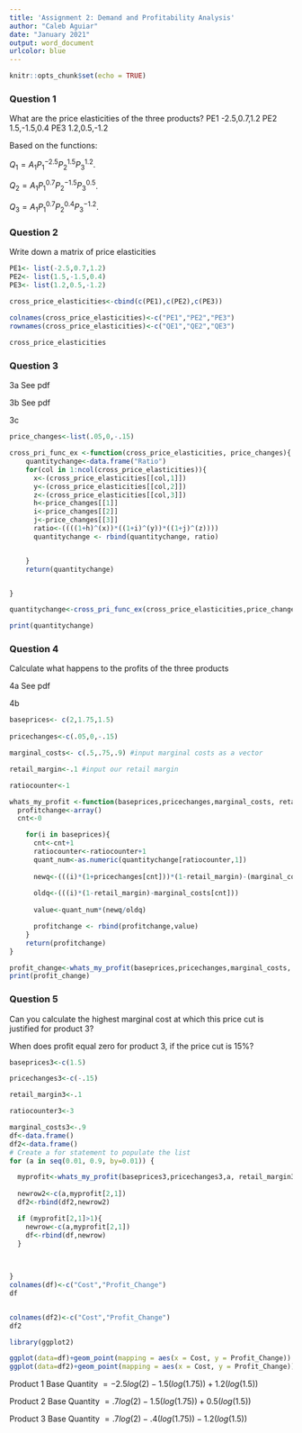 ---
title: 'Assignment 2: Demand and Profitability Analysis'
author: "Caleb Aguiar"
date: "January 2021"
output: word_document
urlcolor: blue
---

```{r setup, include=FALSE}
knitr::opts_chunk$set(echo = TRUE)

```

### Question 1

What are the price elasticities of the three products? 
PE1 -2.5,0.7,1.2
PE2  1.5,-1.5,0.4
PE3  1.2,0.5,-1.2

Based on the functions:

$Q_1 =  A_1P_1^{-2.5}P_2^{1.5}P_3^{1.2}$.

$Q_2 =  A_1P_1^{0.7}P_2^{-1.5}P_3^{0.5}$.

$Q_3 =  A_1P_1^{0.7}P_2^{0.4}P_3^{-1.2}$.


### Question 2

Write down a matrix of price elasticities 

```{r}
PE1<- list(-2.5,0.7,1.2)
PE2<- list(1.5,-1.5,0.4)
PE3<- list(1.2,0.5,-1.2)

cross_price_elasticities<-cbind(c(PE1),c(PE2),c(PE3))
      
colnames(cross_price_elasticities)<-c("PE1","PE2","PE3")
rownames(cross_price_elasticities)<-c("QE1","QE2","QE3")

cross_price_elasticities
```
### Question 3

3a See pdf

3b See pdf

3c

```{r}
price_changes<-list(.05,0,-.15)

cross_pri_func_ex <-function(cross_price_elasticities, price_changes){
    quantitychange<-data.frame("Ratio")
    for(col in 1:ncol(cross_price_elasticities)){
      x<-(cross_price_elasticities[[col,1]])
      y<-(cross_price_elasticities[[col,2]])
      z<-(cross_price_elasticities[[col,3]])
      h<-price_changes[[1]]
      i<-price_changes[[2]]
      j<-price_changes[[3]]
      ratio<-((((1+h)^(x))*((1+i)^(y))*((1+j)^(z))))
      quantitychange <- rbind(quantitychange, ratio)


    }
    return(quantitychange)


}

quantitychange<-cross_pri_func_ex(cross_price_elasticities,price_changes)

print(quantitychange)
```
### Question 4

Calculate what happens to the profits of the three products

4a See pdf

4b 

```{r}

baseprices<- c(2,1.75,1.5)
  
pricechanges<-c(.05,0,-.15)

marginal_costs<- c(.5,.75,.9) #input marginal costs as a vector

retail_margin<-.1 #input our retail margin

ratiocounter<-1

whats_my_profit <-function(baseprices,pricechanges,marginal_costs, retail_margin,quantitychange, ratiocounter){
  profitchange<-array()
  cnt<-0

    for(i in baseprices){
      cnt<-cnt+1
      ratiocounter<-ratiocounter+1
      quant_num<-as.numeric(quantitychange[ratiocounter,1])
      
      newq<-(((i)*(1+pricechanges[cnt]))*(1-retail_margin)-(marginal_costs[cnt]))
      
      oldq<-(((i)*(1-retail_margin)-marginal_costs[cnt]))
      
      value<-quant_num*(newq/oldq)

      profitchange <- rbind(profitchange,value)
    }
    return(profitchange)
}

profit_change<-whats_my_profit(baseprices,pricechanges,marginal_costs, retail_margin,quantitychange,ratiocounter)
print(profit_change)

```

### Question 5

Can you calculate the highest marginal cost at which this price cut is justified for product 3?

When does profit equal zero for product 3, if the price cut is 15%?


```{r}

baseprices3<-c(1.5)

pricechanges3<-c(-.15)

retail_margin3<-.1

ratiocounter3<-3

marginal_costs3<-.9
df<-data.frame()
df2<-data.frame()
# Create a for statement to populate the list
for (a in seq(0.01, 0.9, by=0.01)) {

  myprofit<-whats_my_profit(baseprices3,pricechanges3,a, retail_margin3,quantitychange,ratiocounter3)
  
  newrow2<-c(a,myprofit[2,1])
  df2<-rbind(df2,newrow2)

  if (myprofit[2,1]>1){
    newrow<-c(a,myprofit[2,1])
    df<-rbind(df,newrow)
  }
  
   

}
colnames(df)<-c("Cost","Profit_Change")
df


colnames(df2)<-c("Cost","Profit_Change")
df2


```




```{r}

library(ggplot2)

ggplot(data=df)+geom_point(mapping = aes(x = Cost, y = Profit_Change))
ggplot(data=df2)+geom_point(mapping = aes(x = Cost, y = Profit_Change))

```


Product 1 Base Quantity  $= -2.5log(2)-1.5(log(1.75))+1.2(log(1.5))$ 

Product 2 Base Quantity   $= .7log(2)-1.5(log(1.75))+0.5(log(1.5))$ 

Product 3 Base Quantity  $= .7log(2)-.4(log(1.75))-1.2(log(1.5))$ 